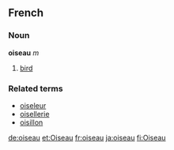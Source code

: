 ==French==
===Noun===
'''oiseau''' ''m''

# [[bird]]

===Related terms===
*[[oiseleur]]
*[[oisellerie]]
*[[oisillon]]

[[de:oiseau]]
[[et:Oiseau]]
[[fr:oiseau]]
[[ja:oiseau]]
[[fi:Oiseau]]